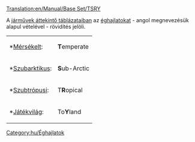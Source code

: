 [[Translation:en/Manual/Base Set/TSRY]]

A [[hu/Manual/Base Set/Járművek összehasonlító listái|járművek áttekintő táblázataiban]] az [[hu/Manual/Éghajlatok|éghajlatokat]] - angol megnevezésük alapul vételével - rövidítés jelöli.
{|  style="width: 20%; height: 100px" align="center"
| *[[hu/Manual/Éghajlatok#mersekelt|Mérsékelt]]:
|'''T'''emperate
|- 
| *[[hu/Manual/Éghajlatok#szubarktikus|Szubarktikus]]:
|'''S'''ub-Arctic
|- 
| *[[hu/Manual/Éghajlatok#szubtropusi|Szubtrópusi]]:
|T'''R'''opical
|- 
| *[[hu/Manual/Éghajlatok#jatekvilag|Játékvilág]]:
|To'''Y'''land
|}
[[Category:hu/Éghajlatok]]